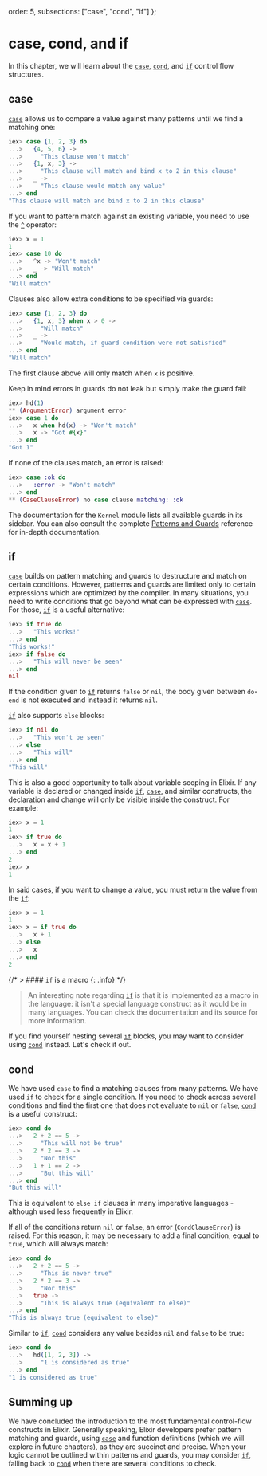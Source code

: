   order: 5,
  subsections: ["case", "cond", "if"]
};

# case, cond, and if

In this chapter, we will learn about the [`case`](`case/2`), [`cond`](`cond/1`), and [`if`](`if/2`) control flow structures.

## case

[`case`](`case/2`) allows us to compare a value against many patterns until we find a matching one:

```elixir
iex> case {1, 2, 3} do
...>   {4, 5, 6} ->
...>     "This clause won't match"
...>   {1, x, 3} ->
...>     "This clause will match and bind x to 2 in this clause"
...>   _ ->
...>     "This clause would match any value"
...> end
"This clause will match and bind x to 2 in this clause"
```

If you want to pattern match against an existing variable, you need to use the [`^`](`^/1`) operator:

```elixir
iex> x = 1
1
iex> case 10 do
...>   ^x -> "Won't match"
...>   _ -> "Will match"
...> end
"Will match"
```

Clauses also allow extra conditions to be specified via guards:

```elixir
iex> case {1, 2, 3} do
...>   {1, x, 3} when x > 0 ->
...>     "Will match"
...>   _ ->
...>     "Would match, if guard condition were not satisfied"
...> end
"Will match"
```

The first clause above will only match when `x` is positive.

Keep in mind errors in guards do not leak but simply make the guard fail:

```elixir
iex> hd(1)
** (ArgumentError) argument error
iex> case 1 do
...>   x when hd(x) -> "Won't match"
...>   x -> "Got #{x}"
...> end
"Got 1"
```

If none of the clauses match, an error is raised:

```elixir
iex> case :ok do
...>   :error -> "Won't match"
...> end
** (CaseClauseError) no case clause matching: :ok
```

The documentation for the `Kernel` module lists all available guards in its sidebar. You can also consult the complete [Patterns and Guards](../references/patterns-and-guards.md#guards) reference for in-depth documentation.

## if

[`case`](`case/2`) builds on pattern matching and guards to destructure and match on certain conditions. However, patterns and guards are limited only to certain expressions which are optimized by the compiler. In many situations, you need to write conditions that go beyond what can be expressed with [`case`](`case/2`). For those, [`if`](`if/2`) is a useful alternative:

```elixir
iex> if true do
...>   "This works!"
...> end
"This works!"
iex> if false do
...>   "This will never be seen"
...> end
nil
```

If the condition given to [`if`](`if/2`) returns `false` or `nil`, the body given between `do`-`end` is not executed and instead it returns `nil`.

[`if`](`if/2`) also supports `else` blocks:

```elixir
iex> if nil do
...>   "This won't be seen"
...> else
...>   "This will"
...> end
"This will"
```

This is also a good opportunity to talk about variable scoping in Elixir. If any variable is declared or changed inside [`if`](`if/2`), [`case`](`case/2`), and similar constructs, the declaration and change will only be visible inside the construct. For example:

```elixir
iex> x = 1
1
iex> if true do
...>   x = x + 1
...> end
2
iex> x
1
```

In said cases, if you want to change a value, you must return the value from the [`if`](`if/2`):

```elixir
iex> x = 1
1
iex> x = if true do
...>   x + 1
...> else
...>   x
...> end
2
```

{/* > #### `if` is a macro {: .info} */}

> An interesting note regarding [`if`](`if/2`) is that it is implemented as a macro in the language: it isn't a special language construct as it would be in many languages. You can check the documentation and its source for more information.

If you find yourself nesting several [`if`](`if/2`) blocks, you may want to consider using [`cond`](`cond/1`) instead. Let's check it out.

## cond

We have used `case` to find a matching clauses from many patterns. We have used `if` to check for a single condition. If you need to check across several conditions and find the first one that does not evaluate to `nil` or `false`, [`cond`](`cond/1`) is a useful construct:

```elixir
iex> cond do
...>   2 + 2 == 5 ->
...>     "This will not be true"
...>   2 * 2 == 3 ->
...>     "Nor this"
...>   1 + 1 == 2 ->
...>     "But this will"
...> end
"But this will"
```

This is equivalent to `else if` clauses in many imperative languages - although used less frequently in Elixir.

If all of the conditions return `nil` or `false`, an error (`CondClauseError`) is raised. For this reason, it may be necessary to add a final condition, equal to `true`, which will always match:

```elixir
iex> cond do
...>   2 + 2 == 5 ->
...>     "This is never true"
...>   2 * 2 == 3 ->
...>     "Nor this"
...>   true ->
...>     "This is always true (equivalent to else)"
...> end
"This is always true (equivalent to else)"
```

Similar to [`if`](`if/2`), [`cond`](`cond/1`) considers any value besides `nil` and `false` to be true:

```elixir
iex> cond do
...>   hd([1, 2, 3]) ->
...>     "1 is considered as true"
...> end
"1 is considered as true"
```

## Summing up

We have concluded the introduction to the most fundamental control-flow constructs in Elixir. Generally speaking, Elixir developers prefer pattern matching and guards, using [`case`](`case/2`) and function definitions (which we will explore in future chapters), as they are succinct and precise. When your logic cannot be outlined within patterns and guards, you may consider [`if`](`if/2`), falling back to [`cond`](`cond/1`) when there are several conditions to check.
